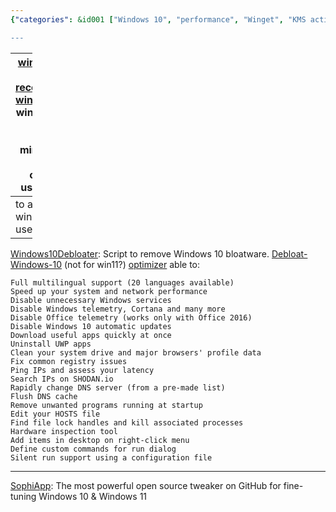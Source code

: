 ```yaml
---
{"categories": &id001 ["Windows 10", "performance", "Winget", "KMS activator", "telemetry", "system drive", "run dialog"], "category": "Windows 10 Performance", "date": "2023-02-08 01:02:43", "description": "This article offers tips on boosting Windows 10 performance using tools like Winget and KMS activator, along with steps such as disabling telemetry and cleaning the system drive. It also explains how to create custom commands for the run dialog by leveraging silent run support through a configuration file.", "tags": *id001, "title": "Windows 10 system debloating, windows operating system optimization, winget, windows commandline package manager"}

---
```


------
[winget usage and recommended windows tools](https://blog.csdn.net/taurusbt/article/details/124472397)
winget is slow due to missing mirror site in china. consider using proxy.
----
to activate windows 10, use KMS tool.
----
[Windows10Debloater](https://github.com/Sycnex/Windows10Debloater): Script to remove Windows 10 bloatware.
[Debloat-Windows-10](https://github.com/W4RH4WK/Debloat-Windows-10) (not for win11?)
[optimizer](https://github.com/hellzerg/optimizer) able to:
```
Full multilingual support (20 languages available)
Speed up your system and network performance
Disable unnecessary Windows services
Disable Windows telemetry, Cortana and many more
Disable Office telemetry (works only with Office 2016)
Disable Windows 10 automatic updates
Download useful apps quickly at once
Uninstall UWP apps
Clean your system drive and major browsers' profile data
Fix common registry issues
Ping IPs and assess your latency
Search IPs on SHODAN.io
Rapidly change DNS server (from a pre-made list)
Flush DNS cache
Remove unwanted programs running at startup
Edit your HOSTS file
Find file lock handles and kill associated processes
Hardware inspection tool
Add items in desktop on right-click menu
Define custom commands for run dialog
Silent run support using a configuration file
```
----
[SophiApp](https://github.com/Sophia-Community/SophiApp): The most powerful open source tweaker on GitHub for fine-tuning Windows 10 & Windows 11
